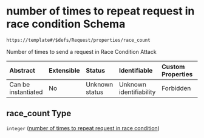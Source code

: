 # number of times to repeat request in race condition Schema

```txt
https://template#/$defs/Request/properties/race_count
```

Number of times to send a request in Race Condition Attack

| Abstract            | Extensible | Status         | Identifiable            | Custom Properties | Additional Properties | Access Restrictions | Defined In                                                                             |
| :------------------ | :--------- | :------------- | :---------------------- | :---------------- | :-------------------- | :------------------ | :------------------------------------------------------------------------------------- |
| Can be instantiated | No         | Unknown status | Unknown identifiability | Forbidden         | Allowed               | none                | [nuclei-schema.schema.json\*](../out/nuclei-schema.schema.json "open original schema") |

## race\_count Type

`integer` ([number of times to repeat request in race condition](nuclei-schema-defs-request-properties-number-of-times-to-repeat-request-in-race-condition))
